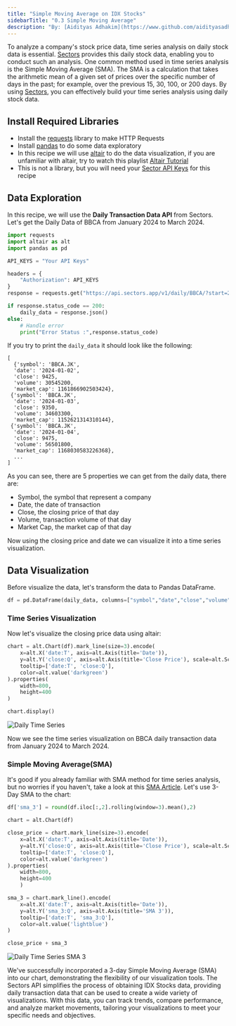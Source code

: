 ```yaml
---
title: "Simple Moving Average on IDX Stocks"
sidebarTitle: "0.3 Simple Moving Average"
description: "By: [Aidityas Adhakim](https://www.github.com/aidityasadhakim) · April 16, 2024"
---
```


To analyze a company's stock price data, time series analysis on daily stock data is essential. [Sectors](https://sectors.app/) provides this daily stock data, enabling you to conduct such an analysis. One common method used in time series analysis is the Simple Moving Average (SMA). The SMA is a calculation that takes the arithmetic mean of a given set of prices over the specific number of days in the past; for example, over the previous 15, 30, 100, or 200 days. By using [Sectors](https://sectors.app/), you can effectively build your time series analysis using daily stock data.

## Install Required Libraries

- Install the [requests](https://requests.readthedocs.io/en/latest/) library to make HTTP Requests
- Install [pandas](https://pypi.org/project/pandas/) to do some data exploratory
- In this recipe we will use [altair](https://pypi.org/project/matplotlib/) to do the data visualization, if you are unfamiliar with altair, try to watch this playlist [Altair Tutorial](https://youtube.com/playlist?list=PLXsFtK46HZxXBddVC0FqmbGdlvbDbaqzx&si=cWtD0cFtwKg0b75v)
- This is not a library, but you will need your [Sector API Keys](https://sectors.app/api) for this recipe

## Data Exploration

In this recipe, we will use the **Daily Transaction Data API** from Sectors. Let's get the Daily Data of BBCA from January 2024 to March 2024.

```python
import requests
import altair as alt
import pandas as pd

API_KEYS = "Your API Keys"

headers = {
    "Authorization": API_KEYS
}
response = requests.get("https://api.sectors.app/v1/daily/BBCA/?start=2024-01-01&end=2024-03-31", headers = headers)

if response.status_code == 200:
    daily_data = response.json()
else:
	# Handle error
	print("Error Status :",response.status_code)
```

If you try to print the `daily_data` it should look like the following:

```
[
  {'symbol': 'BBCA.JK',
  'date': '2024-01-02',
  'close': 9425,
  'volume': 30545200,
  'market_cap': 1161866902503424},
 {'symbol': 'BBCA.JK',
  'date': '2024-01-03',
  'close': 9350,
  'volume': 34603300,
  'market_cap': 1152621314310144},
 {'symbol': 'BBCA.JK',
  'date': '2024-01-04',
  'close': 9475,
  'volume': 56501800,
  'market_cap': 1168030583226368},
  ...
]
```

As you can see, there are 5 properties we can get from the daily data, there are:

- Symbol, the symbol that represent a company
- Date, the date of transaction
- Close, the closing price of that day
- Volume, transaction volume of that day
- Market Cap, the market cap of that day

Now using the closing price and date we can visualize it into a time series visualization.

## Data Visualization

Before visualize the data, let's transform the data to Pandas DataFrame.

```python
df = pd.DataFrame(daily_data, columns=["symbol","date","close","volume","market_cap"])
```

### Time Series Visualization

Now let's visualize the closing price data using altair:

```python
chart = alt.Chart(df).mark_line(size=3).encode(
    x=alt.X('date:T', axis=alt.Axis(title='Date')),
    y=alt.Y('close:Q', axis=alt.Axis(title='Close Price'), scale=alt.Scale(zero=False)),
    tooltip=['date:T', 'close:Q'],
    color=alt.value('darkgreen')
).properties(
    width=800,
    height=400
)

chart.display()
```

![Daily Time Series](/recipes/quick-start-in-python/images/daily_time_series.png)

Now we see the time series visualization on BBCA daily transaction data from January 2024 to March 2024.

### Simple Moving Average(SMA)

It's good if you already familiar with SMA method for time series analysis, but no worries if you haven't, take a look at this [SMA Article](https://www.fidelity.com/learning-center/trading-investing/technical-analysis/technical-indicator-guide/sma#:~:text=SMA%20is%20the%20easiest%20moving,used%20to%20determine%20trend%20direction.). Let's use 3-Day SMA to the chart:

```python
df['sma_3'] = round(df.iloc[:,2].rolling(window=3).mean(),2)

chart = alt.Chart(df)

close_price = chart.mark_line(size=3).encode(
    x=alt.X('date:T', axis=alt.Axis(title='Date')),
    y=alt.Y('close:Q', axis=alt.Axis(title='Close Price'), scale=alt.Scale(zero=False)),
    tooltip=['date:T', 'close:Q'],
    color=alt.value('darkgreen')
).properties(
    width=800,
    height=400
    )

sma_3 = chart.mark_line().encode(
    x=alt.X('date:T', axis=alt.Axis(title='Date')),
    y=alt.Y('sma_3:Q', axis=alt.Axis(title='SMA 3')),
    tooltip=['date:T', 'sma_3:Q'],
    color=alt.value('lightblue')
)

close_price + sma_3
```

![Daily Time Series SMA 3](/recipes/quick-start-in-python/images/daily_sma3_time_series.png)

We've successfully incorporated a 3-day Simple Moving Average (SMA) into our chart, demonstrating the flexibility of our visualization tools. The Sectors API simplifies the process of obtaining IDX Stocks data, providing daily transaction data that can be used to create a wide variety of visualizations. With this data, you can track trends, compare performance, and analyze market movements, tailoring your visualizations to meet your specific needs and objectives.
